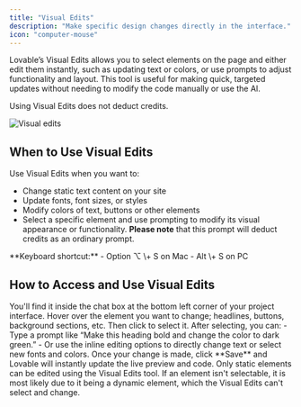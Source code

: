 ```yaml
---
title: "Visual Edits"
description: "Make specific design changes directly in the interface."
icon: "computer-mouse"
---
```


Lovable’s Visual Edits allows you to select elements on the page and either edit them instantly, such as updating text or colors, or use prompts to adjust functionality and layout. This tool is useful for making quick, targeted updates without needing to modify the code manually or use the AI.

<Note>
  Using Visual Edits does not deduct credits. 
</Note>

![Visual edits](/assets/features/images/visual-edits.png)

## When to Use Visual Edits

Use Visual Edits when you want to:

- Change static text content on your site
- Update fonts, font sizes, or styles
- Modify colors of text, buttons or other elements
- Select a specific element and use prompting to modify its visual appearance or functionality. **Please note** that this prompt will deduct credits as an ordinary prompt. 

<Tip>
  **Keyboard shortcut:**
  - Option ⌥ \+ S on Mac
  - Alt \+ S on PC
</Tip>

## How to Access and Use Visual Edits
<Steps>
  <Step title="Locate Visual Edits">
    You'll find it inside the chat box at the bottom left corner of your project interface.
  </Step>
  <Step title="Click the Edit button to activate Visual Edits">
  </Step>
  <Step title="Select the Element">
    Hover over the element you want to change; headlines, buttons, background sections, etc. Then click to select it.
  </Step>
  <Step title="Edit via Prompt or Direct Input">
    After selecting, you can:
   - Type a prompt like “Make this heading bold and change the color to dark green.”
   - Or use the inline editing options to directly change text or select new fonts and colors.
  </Step>
  <Step title="Apply and Review">
    Once your change is made, click **Save** and Lovable will instantly update the live preview and code.
  </Step>
</Steps>
    
<Warning>
  Only static elements can be edited using the Visual Edits tool. If an element isn't selectable, it is most likely due to it being a dynamic element, which the Visual Edits can't select and change. 
</Warning>
